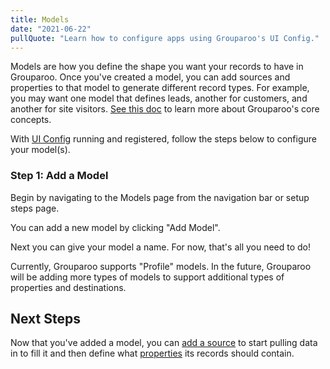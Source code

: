 ```yaml
---
title: Models
date: "2021-06-22"
pullQuote: "Learn how to configure apps using Grouparoo's UI Config."
---
```


Models are how you define the shape you want your records to have in Grouparoo. Once you've created a model, you can add sources and properties to that model to generate different record types. For example, you may want one model that defines leads, another for customers, and another for site visitors. [See this doc](/docs/getting-started/product-concepts) to learn more about Grouparoo's core concepts.

With [UI Config](/docs/config) running and registered, follow the steps below to configure your model(s).

### Step 1: Add a Model

Begin by navigating to the Models page from the navigation bar or setup steps page.

<ImageInBrowserFrame
  centered
  alt="UI Config: Add Model"
  src="/images/docs/guides/config/model--01--add.png"
  width={820}
  height={402}
/>

You can add a new model by clicking "Add Model".

<ImageInBrowserFrame
  centered
  alt="UI Config: Add Model"
  src="/images/docs/guides/config/model--02-add.png"
  width={820}
  height={399}
/>

Next you can give your model a name. For now, that's all you need to do!

<ImageInBrowserFrame
  centered
  alt="UI Config: Add Model"
  src="/images/docs/guides/config/model--03-name.png"
  width={820}
  height={399}
/>

Currently, Grouparoo supports "Profile" models. In the future, Grouparoo will be adding more types of models to support additional types of properties and destinations.

## Next Steps

Now that you've added a model, you can [add a source](/docs/config/sources) to start pulling data in to fill it and then define what [properties](/docs/config/properties) its records should contain.
